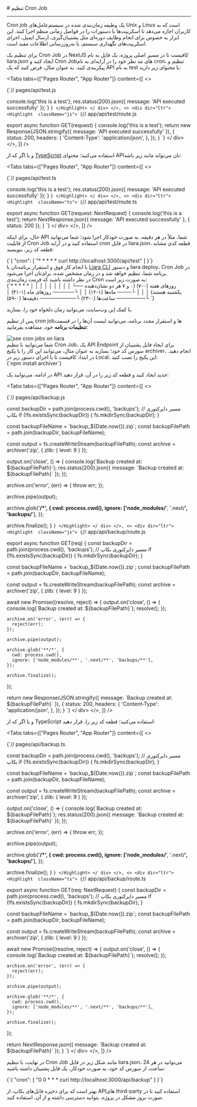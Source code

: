 

<Layout>
<Head>
<title>مستندات تنظیم Cron Job در NextJS - لیارا</title>
</Head>
# تنظیم Cron Job
<hr className="mb-2" />

Cron job یک وظیفه زمان‌بندی شده در سیستم‌عامل‌های Unix و Linux است که به کاربران اجازه می‌دهد تا اسکریپت‌ها یا دستورات را در فواصل زمانی منظم اجرا کنند. این ابزار به خصوص برای انجام وظایف دوره‌ای مثل پشتیبان‌گیری، ارسال ایمیل، اجرای اسکریپت‌های نگهداری سیستم، یا به‌روزرسانی اطلاعات مفید است.
<div className="h-4" />

برای تنظیم یک Cron Job در NextJS
کافیست تا در مسیر اصلی پروژه، یک فایل به نام <Important>liara.json</Important> ایجاد کنید و Cron Jobهای مد نظر خود را در
آرایه‌ای به نام <Important>cron</Important>، تنظیم و پیکربندی کنید. 
به عنوان مثال، 
فرض کنید که یک API به نام test با محتوای زیر دارید: 

<Tabs 
    tabs={["Pages Router", "App Router"]} 
    content={[
    <>
        <div dir="ltr">
          <Highlight  className="js">
          {`// pages/api/test.js

  console.log('this is a test');
  res.status(200).json({ message: 'API executed successfully' });
}
`}
          </Highlight>
        </ div>
    </>,
    <>
        <div dir="ltr">
          <Highlight  className="js">
          {`// app/api/test/route.js

export async function GET(request) {
  console.log('this is a test');
  return new Response(JSON.stringify({ message: 'API executed successfully' }), {
    status: 200,
    headers: {
      'Content-Type': 'application/json',
    },
  });
}
`}
          </Highlight>
        </ div>
    </>,
    ]}
/>

و یا اگر که از <a href="/paas/nextjs/how-tos/use-type-script/" className="text-[#2196f3]">TypeScript</a> استفاده می‌کنید؛ محتوای APIتان می‌تواند مانند زیر باشد: 

<Tabs 
    tabs={["Pages Router", "App Router"]} 
    content={[
    <>
        <div dir="ltr">
          <Highlight  className="ts">
          {`// pages/api/test.ts

  console.log('this is a test');
  res.status(200).json({ message: 'API executed successfully' });
}
`}
          </Highlight>
        </ div>
    </>,
    <>
        <div dir="ltr">
          <Highlight  className="ts">
          {`// app/api/test/route.ts


export async function GET(request: NextRequest) {
  console.log('this is a test');
  return NextResponse.json({ message: 'API executed successfully' }, { status: 200 });
}
`}
          </Highlight>
        </ div>
    </>,
    ]}
/>

حال، برای اینکه API شما، مثلاً در هر دقیقه، به صورت خودکار اجرا شود؛ شما می‌توانید از قابلیت Cron Job استفاده کنید و در آرایه <Important>cron</Important> در فایل <Important>liara.json</Important>، قطعه کدی مشابه قطعه کد زیر، بنویسید:
<div className="h-2" />
<div dir="ltr">
<Highlight  className="json">
{`{
  "cron": [
    "* * * * * curl http://localhost:3000/api/test"
  ]
}`}
</Highlight>
</ div>
<div className="h-2" />
با انجام کار فوق و استقرار برنامه‌تان با <a href="/references/cli/about" className="text-[#2196f3]">Liara CLI</a> و دستور <Important>liara deploy</Important>، Cron Job در برنامه شما، تنظیم خواهد شد
و در زمان مشخص شده، برای‌تان اجرا می‌شود. 

<Section id="cron-format" title="فرمت زمان‌بندی Cron Job" />
در نظر داشته باشید که فرمت زمان‌بندی Cron به صورت زیر است:
<div className="h-2" />
<div dir="ltr">
<Highlight  className="scss">
{`* * * * *
│ │ │ │ │
│ │ │ │ └── روزهای هفته (۰-۷) (۰ و ۷ هر دو نشان‌دهنده یکشنبه هستند)
│ │ │ └──── ماه‌ها (۱-۱۲)
│ │ └────── روزهای ماه (۱-۳۱)
│ └──────── ساعت‌ها (۰-۲۳)
└────────── دقیقه‌ها (۰-۵۹)
`}
</Highlight>
</ div>
<div className="h-2" />

<Alert variant="success">
<p>
    با کمک <a href="https://crontab.guru/" className="text-[#2196f3] ">این</a> وب‌سایت، می‌توانید زمان دلخواه خود را، بسازید.
</p>
</Alert>


پس از تنظیم cron jobها و استقرار مجدد برنامه، می‌توانید لیست آن‌ها را در قسمت **تنظیمات برنامه** خود، مشاهده بفرمایید:
<div className="h-2" />
<img src="https://files.liara.ir/liara/docs/see-cron-jobs.png" alt="see cron jobs on liara" />

<Section id="create-backup" title="تهیه فایل پشتیبان از سورس‌کد" />
شما می‌توانید با تنظیم Cron Job، یک API Endpoint برای ایجاد فایل پشتیبان از سورس کد خود؛ بسازید
به عنوان مثال، می‌توانید این کار را با پکیج <Important>archiver</Important>، انجام دهید. در ابتدا، کافیست تا با اجرای دستور زیر 
در Local، این پکیج را نصب کنید:

<div className="h-2" />
<div dir="ltr">
<Highlight  className="bash">
{`npm install archiver`}
</Highlight>
</ div>
<div className="h-2" />
 
در ادامه، می‌توانید یک API جدید ایجاد کنید و قطعه کد زیر را در آن، قرار دهید:

<Tabs 
    tabs={["Pages Router", "App Router"]} 
    content={[
    <>
        <div dir="ltr">
          <Highlight  className="js">
          {`// pages/api/backup.js


  const backupDir = path.join(process.cwd(), 'backups'); // مسیر دایرکتوری بکاپ
  if (!fs.existsSync(backupDir)) {
    fs.mkdirSync(backupDir);
  }

  const backupFileName = \`backup_\${Date.now()}.zip\`;
  const backupFilePath = path.join(backupDir, backupFileName);

  const output = fs.createWriteStream(backupFilePath);
  const archive = archiver('zip', { zlib: { level: 9 } });

  output.on('close', () => {
    console.log(\`Backup created at: \${backupFilePath}\`);
    res.status(200).json({ message: \`Backup created at: \${backupFilePath}\` });
  });

  archive.on('error', (err) => {
    throw err;
  });

  archive.pipe(output);

  archive.glob('**/*', {
    cwd: process.cwd(),
    ignore: ['node_modules/**', '.next/**', 'backups/**'],
  });

  archive.finalize();
}
`}
          </Highlight>
        </ div>
    </>,
    <>
        <div dir="ltr">
          <Highlight  className="js">
          {`// app/api/backup/route.js


export async function GET(req) {
  const backupDir = path.join(process.cwd(), 'backups'); // مسیر دایرکتوری بکاپ
  if (!fs.existsSync(backupDir)) {
    fs.mkdirSync(backupDir);
  }

  const backupFileName = \`backup_\${Date.now()}.zip\`;
  const backupFilePath = path.join(backupDir, backupFileName);

  const output = fs.createWriteStream(backupFilePath);
  const archive = archiver('zip', { zlib: { level: 9 } });

  await new Promise((resolve, reject) => {
    output.on('close', () => {
      console.log(\`Backup created at: \${backupFilePath}\`);
      resolve();
    });

    archive.on('error', (err) => {
      reject(err);
    });

    archive.pipe(output);

    archive.glob('**/*', {
      cwd: process.cwd(),
      ignore: ['node_modules/**', '.next/**', 'backups/**'],
    });

    archive.finalize();
  });

  return new Response(JSON.stringify({ message: \`Backup created at: \${backupFilePath}\` }), {
    status: 200,
    headers: {
      'Content-Type': 'application/json',
    },
  });
}
`}
          </Highlight>
        </ div>
    </>,
    ]}
/>

و یا اگر که از TypeScript استفاده می‌کنید؛ قطعه کد زیر را، قرار دهید:

<Tabs 
    tabs={["Pages Router", "App Router"]} 
    content={[
    <>
        <div dir="ltr">
          <Highlight  className="ts">
          {`// pages/api/backup.ts


  const backupDir = path.join(process.cwd(), 'backups'); // مسیر دایرکتوری بکاپ
  if (!fs.existsSync(backupDir)) {
    fs.mkdirSync(backupDir);
  }

  const backupFileName = \`backup_\${Date.now()}.zip\`;
  const backupFilePath = path.join(backupDir, backupFileName);

  const output = fs.createWriteStream(backupFilePath);
  const archive = archiver('zip', { zlib: { level: 9 } });

  output.on('close', () => {
    console.log(\`Backup created at: \${backupFilePath}\`);
    res.status(200).json({ message: \`Backup created at: \${backupFilePath}\` });
  });

  archive.on('error', (err) => {
    throw err;
  });

  archive.pipe(output);

  archive.glob('**/*', {
    cwd: process.cwd(),
    ignore: ['node_modules/**', '.next/**', 'backups/**'],
  });

  archive.finalize();
}
`}
          </Highlight>
        </ div>
    </>,
    <>
        <div dir="ltr">
          <Highlight  className="ts">
          {`// app/api/backup/route.ts


export async function GET(req: NextRequest) {
  const backupDir = path.join(process.cwd(), 'backups'); // مسیر دایرکتوری بکاپ
  if (!fs.existsSync(backupDir)) {
    fs.mkdirSync(backupDir);
  }

  const backupFileName = \`backup_\${Date.now()}.zip\`;
  const backupFilePath = path.join(backupDir, backupFileName);

  const output = fs.createWriteStream(backupFilePath);
  const archive = archiver('zip', { zlib: { level: 9 } });

  await new Promise<void>((resolve, reject) => {
    output.on('close', () => {
      console.log(\`Backup created at: \${backupFilePath}\`);
      resolve();
    });

    archive.on('error', (err) => {
      reject(err);
    });

    archive.pipe(output);

    archive.glob('**/*', {
      cwd: process.cwd(),
      ignore: ['node_modules/**', '.next/**', 'backups/**'],
    });

    archive.finalize();
  });

  return NextResponse.json({ message: \`Backup created at: \${backupFilePath}\` });
}
`}
          </Highlight>
        </ div>
    </>,
    ]}
/>

در نهایت، با تنظیم Cron Job مانند شکل زیر در فایل <Important>liara.json</Important>، می‌توانید در هر 24 ساعت، از سورس کد خود، به صورت خودکار، یک فایل پشتیبان داشته باشید:

<div className="h-2" />
<div dir="ltr">
<Highlight  className="json">
{`{
  "cron": [
    "0 0 * * * curl http://localhost:3000/api/backup"
  ]
}`}
</Highlight>
</ div>
<div className="h-2" />

<Alert variant="success">
<p>
بهتر است که برای ذخیره فایل‌های بکاپ، از APIهای third-party استفاده کنید تا در صورت بروز مشکل در پروژه، بتوانید دسترسی داشته و از آن، استفاده کنید.
</p>
</Alert>

</Layout>